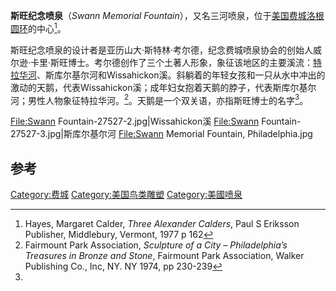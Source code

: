 {{Infobox artwork
| image_file         = Swann Fountain-27527.jpg
| image_size         = 200 px
| title              = 斯旺纪念喷泉
| other_language_1   = 
| other_title_1      = 
| artist             = 亚历山大·斯特林·考尔德
| year               = {{Start date|1924}}
| type               = 雕塑
| city               = [[费城|费城]]
| museum             =
}}
'''斯旺纪念喷泉'''（''Swann Memorial Fountain''），又名三河喷泉，位于[[美国|美国]][[费城|费城]][[洛根圆环|洛根圆环]]的中心<ref name=Hayes>Hayes, Margaret Calder, ''Three Alexander Calders'', Paul S Eriksson Publisher, Middlebury, Vermont, 1977 p 162</ref>。

斯旺纪念喷泉的设计者是亚历山大·斯特林·考尔德，纪念费城喷泉协会的创始人威尔逊·卡里·斯旺博士。考尔德创作了三个土著人形象，象征该地区的主要溪流：[[特拉华河|特拉华河]]、斯库尔基尔河和Wissahickon溪。斜躺着的年轻女孩和一只从水中冲出的激动的天鹅，代表Wissahickon溪；成年妇女抱着天鹅的脖子，代表斯库尔基尔河；男性人物象征特拉华河。<ref>Fairmount Park Association, ''Sculpture of a City – Philadelphia’s Treasures in Bronze and Stone'', Fairmount Park Association, Walker Publishing Co., Inc, NY. NY 1974, pp 230-239</ref>。天鹅是一个双关语，亦指斯旺博士的名字<ref name=Hayes/>。

<gallery>
File:Swann Fountain-27527-2.jpg|Wissahickon溪
File:Swann Fountain-27527-3.jpg|斯库尔基尔河
File:Swann Memorial Fountain, Philadelphia.jpg
</gallery>

==参考==
{{Reflist}}
{{Coord|39|57|28.62|N|75|10|14.95|W|type:landmark|display=title}}

[[Category:费城|Category:费城]]
[[Category:美国鸟类雕塑|Category:美国鸟类雕塑]]
[[Category:美國喷泉|Category:美國喷泉]]